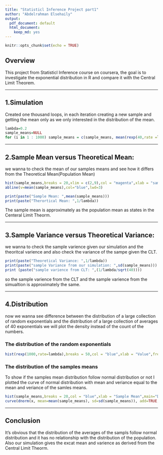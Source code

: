 ```yaml
---
title: "Statisticl Inference Project part1"
author: "Abdelrahman Elsehaily"
output:
  pdf_document: default
  html_document:
    keep_md: yes
---
```



```r
knitr::opts_chunk$set(echo = TRUE)
```
## Overview 

This project from Statisticl Inference course on coursera, the goal is to investigate the exponential distribution in R and compare it with the Central Limit Theorem.

---

## 1.Simulation

Created one thousand loops, in each iteration creating a new sample and getting the mean only as we only interested in the distribution of the mean.
```r
lambda=0.2
sample_means=NULL
for (i in 1 : 1000) sample_means = c(sample_means, mean(rexp(40,rate =lambda)))
```

---

## 2.Sample Mean versus Theoretical Mean:

we wanna to check the mean of our samples means and see how it differs from the Theoretical Mean(Population Mean)
```r
hist(sample_means,breaks = 20,xlim = c(2,9),col = "magenta",xlab = "sample mean",main="Distribution of samples means")
abline(v=mean(sample_means),col="blue",lwd=3)
```
```r
print(paste("Sample Mean: ",mean(sample_means)))
print(paste("Therortical Mean: ",1/lambda))
```

The sample mean is approximately as the population mean as states in the Centeral Limit Theorm.

---

## 3.Sample Variance versus Theoretical Variance:

we wanna to check the sample varience given our simulation and the theoritcal varience and also check the variance of the sampe given the CLT.

```r
print(paste("Theoretical Variance: ",1/lambda))
print(paste("sample Variance from our simulation: ",sd(sample_means)))
print (paste("sample varience from CLT: ",(1/lambda/sqrt(40))))
```

so the sample varience from the CLT and the sample varience from the simualtion is approximately the same.

---

## 4.Distribution

now we wanna see difference between the distribution of a large collection of random exponentials and the distribution of a large collection of averages of 40 exponentials we will plot the density instead of the count of the numbers.

### The distribution of the random exponentials
```r
hist(rexp(1000,rate=lambda),breaks = 50,col = "blue",xlab = "Value",freq = F,main="The distribution of the the random exponentials (population)")

```

### The distribution of the samples means

To show if the samples mean distribution follow normal distribution or not I plotted the curve of normal distribution with mean and veriance equal to the mean and veriance of the samles means.
```r
hist(sample_means,breaks = 20,col = "blue",xlab = "Sample Mean",main="Distribution of samples means",freq=F)
curve(dnorm(x, mean=mean(sample_means), sd=sd(sample_means)), add=TRUE, col="red", lwd=2) 
```

---
 
## Conclusion

It's obvious that the distribution of the averages of the sampls follow normal distribution and it has no relationship with the distribution of the population.
Also our simulation gives the excat mean and varience as derived from the Central Limit Theorm.